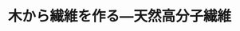 ﻿---
title: "木から繊維を作る―天然高分子繊維"
category: "物質理工学院"
vol: 21
interviewee: "坂本 宗仙 "
url: ""
tags: ["環境","材料","分子","化学","生物"]
pdf: "21-1.pdf"
career: ""
preface: "有機とはもともと生命力のある、生物だけがつくるという意味を持っていた。ところが石油が発見され、石油化学によってさまざまな新しい種類の有機材料が安価に製造できるので、天然有機材料の重要性は過去のこととなりつつあった。しかし、石油化学工業分野の急速な発展とともに石油資源の有限性や環境汚染やゴミ処分法などが問われるようになり、天然有機材料、特にセルロースが見直されつつある。セルロースは、光合成によりクリーンに大量に作られ、使い捨ててもいつか土に返るのだ。今回は天然有機材料を化学の立場で研究されている坂本を訪ねてみた。"
---
